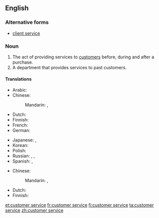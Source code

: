 ==English==
{{wikipedia}}

===Alternative forms===
* [[client service]]

===Noun===
{{en-noun|head=[[customer]] [[service]]|-}}

# The act of providing services to [[customer]]s before, during and after a purchase.
# A department that provides services to past customers.

====Translations====
{{trans-top|act of providing services}}
* Arabic: {{t|ar|خدمة العملاء|f|tr=xídmat al-ʿumalāʾ|sc=Arab}}
* Chinese:
*: Mandarin: {{t|zh|顧客服務|sc=Hani}}, {{t|zh|顾客服务|tr=gùkè fúwù|sc=Hani}}
* Dutch: {{t-|nl|klantenservice|m|f}}
* Finnish: {{t+|fi|asiakaspalvelu}}
* French: {{t|fr|service client|m}}
* German: {{t|de|Kundendienst|m}}
{{trans-mid}}
* Japanese: {{t|ja|顧客サービス|tr=kokyaku sābisu|sc=Jpan}}, {{qualifier|after service}} {{t|ja|アフターサービス|tr=afutāsābisu|sc=Jpan}}
* Korean: {{t|ko|고객 서비스|tr=gogaek seobiseu|sc=Kore}}
* Polish: {{t|pl|obsługa klientów|f}}
* Russian: {{t|ru|обслуживание клиентов|n|tr=obslúživanije klijéntov|sc=Cyrl}}, {{t|ru|служба работы с покупателями|f|tr=slúžba rabóty s pokupáteljami|sc=Cyrl}}, {{t|ru|сервис|m|tr=sɛ́rvis|sc=Cyrl}}
* Spanish: {{t|es|servicio de atención al cliente|m}}, {{t|es|servicio al cliente|m}}
{{trans-bottom}}

{{trans-top|department}}
* Chinese:
*: Mandarin: {{t|zh|顧客服務部|sc=Hani}}, {{t|zh|顾客服务部|tr=gùkè fúwùbù|sc=Hani}}
{{trans-mid}}
* Dutch: {{t-|nl|klantenservice|m|f}}
* Finnish: {{t+|fi|asiakaspalvelu}}
{{trans-bottom}}

[[et:customer service]]
[[fr:customer service]]
[[fi:customer service]]
[[ta:customer service]]
[[zh:customer service]]